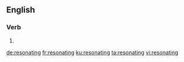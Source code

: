 ==English==

===Verb===
{{head|en|present participle}}

# {{present participle of|resonate|lang=en}}

[[de:resonating]]
[[fr:resonating]]
[[ku:resonating]]
[[ta:resonating]]
[[vi:resonating]]